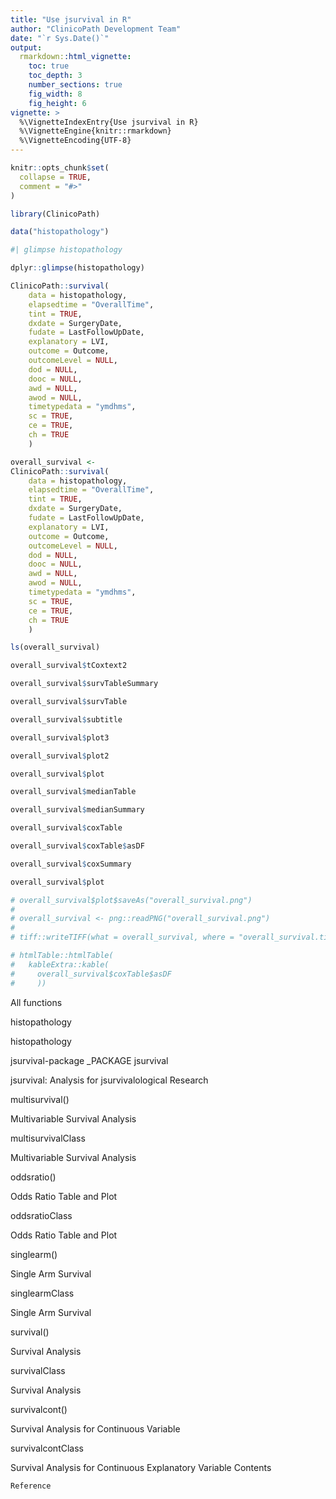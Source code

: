 ```yaml
---
title: "Use jsurvival in R"
author: "ClinicoPath Development Team"
date: "`r Sys.Date()`"
output: 
  rmarkdown::html_vignette:
    toc: true
    toc_depth: 3
    number_sections: true
    fig_width: 8
    fig_height: 6
vignette: >
  %\VignetteIndexEntry{Use jsurvival in R}
  %\VignetteEngine{knitr::rmarkdown}
  %\VignetteEncoding{UTF-8}
---
```


```r
knitr::opts_chunk$set(
  collapse = TRUE,
  comment = "#>"
)
```

```r
library(ClinicoPath)
```


```r
data("histopathology")
```

```r
#| glimpse histopathology

dplyr::glimpse(histopathology)
```


```r
ClinicoPath::survival(
    data = histopathology,
    elapsedtime = "OverallTime",
    tint = TRUE,
    dxdate = SurgeryDate,
    fudate = LastFollowUpDate,
    explanatory = LVI,
    outcome = Outcome,
    outcomeLevel = NULL,
    dod = NULL,
    dooc = NULL,
    awd = NULL,
    awod = NULL,
    timetypedata = "ymdhms",
    sc = TRUE,
    ce = TRUE,
    ch = TRUE
    )
```




```r
overall_survival <-
ClinicoPath::survival(
    data = histopathology,
    elapsedtime = "OverallTime",
    tint = TRUE,
    dxdate = SurgeryDate,
    fudate = LastFollowUpDate,
    explanatory = LVI,
    outcome = Outcome,
    outcomeLevel = NULL,
    dod = NULL,
    dooc = NULL,
    awd = NULL,
    awod = NULL,
    timetypedata = "ymdhms",
    sc = TRUE,
    ce = TRUE,
    ch = TRUE
    )
```


```r
ls(overall_survival)
```



```r
overall_survival$tCoxtext2
```


```r
overall_survival$survTableSummary
```


```r
overall_survival$survTable
```



```r
overall_survival$subtitle
```



```r
overall_survival$plot3
```



```r
overall_survival$plot2
```



```r
overall_survival$plot
```



```r
overall_survival$medianTable
```


```r
overall_survival$medianSummary
```



```r
overall_survival$coxTable
```



```r
overall_survival$coxTable$asDF
```




```r
overall_survival$coxSummary
```




```r
overall_survival$plot

```


```r
# overall_survival$plot$saveAs("overall_survival.png")
# 
# overall_survival <- png::readPNG("overall_survival.png")
# 
# tiff::writeTIFF(what = overall_survival, where = "overall_survival.tiff", compression = "none")
```
 
 



```r
# htmlTable::htmlTable(
#   kableExtra::kable(
#     overall_survival$coxTable$asDF
#     ))


```




All functions

histopathology
	

histopathology

jsurvival-package _PACKAGE jsurvival
	

jsurvival: Analysis for jsurvivalological Research

multisurvival()
	

Multivariable Survival Analysis

multisurvivalClass
	

Multivariable Survival Analysis

oddsratio()
	

Odds Ratio Table and Plot

oddsratioClass
	

Odds Ratio Table and Plot

singlearm()
	

Single Arm Survival

singlearmClass
	

Single Arm Survival

survival()
	

Survival Analysis

survivalClass
	

Survival Analysis

survivalcont()
	

Survival Analysis for Continuous Variable

survivalcontClass
	

Survival Analysis for Continuous Explanatory Variable
Contents

    Reference


